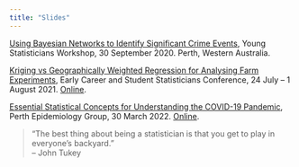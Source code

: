 ```yaml
---
title: "Slides"
---
```


[Using Bayesian Networks to Identify Significant Crime Events](/pdf/YSW2020.pdf), Young Statisticians Workshop, 30 September 2020. Perth, Western Australia.

[Kriging vs Geographically Weighted Regression for Analysing Farm Experiments](/pdf/ECSSC2021.pdf), Early Career and Student Statisticians Conference, 24 July -- 1 August 2021. [Online](https://youtu.be/FDilpvd5WZA).

[Essential Statistical Concepts for Understanding the COVID-19 Pandemic](/pdf/PEG_20220330.pdf), Perth Epidemiology Group, 30 March 2022. [Online](https://youtu.be/fOKG_4YWhO8).

> "The best thing about being a statistician is that you get to play in everyone's backyard."<br>
> -- John Tukey